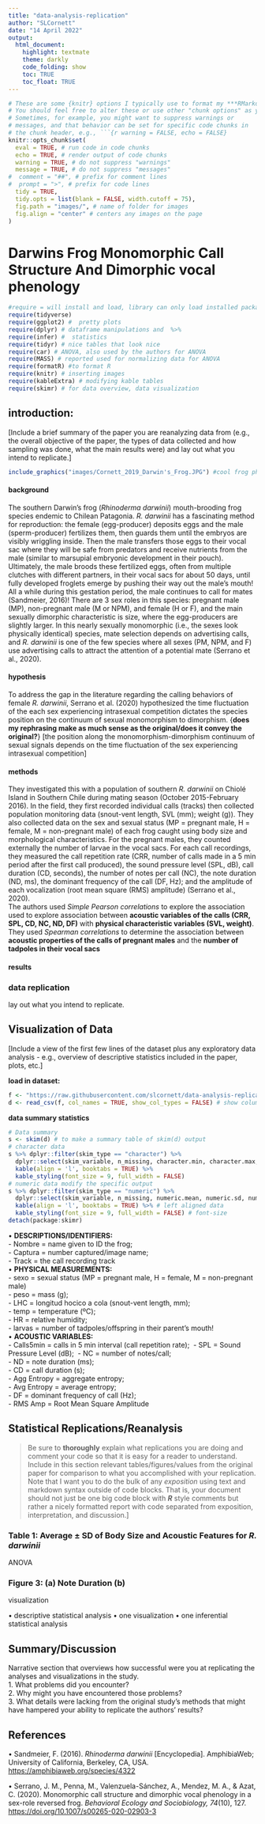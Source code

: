 ```yaml
---
title: "data-analysis-replication"
author: "SLCornett"
date: "14 April 2022"
output: 
  html_document: 
    highlight: textmate
    theme: darkly
    code_folding: show
    toc: TRUE
    toc_float: TRUE
---
```

```r
# These are some {knitr} options I typically use to format my ***RMarkdown*** documents in a consistent way
# You should feel free to alter these or use other "chunk options" as you see fit!
# Sometimes, for example, you might want to suppress warnings or
# messages, and that behavior can be set for specific code chunks in
# the chunk header, e.g., ```{r warning = FALSE, echo = FALSE}
knitr::opts_chunk$set(
  eval = TRUE, # run code in code chunks
  echo = TRUE, # render output of code chunks
  warning = TRUE, # do not suppress "warnings"
  message = TRUE, # do not suppress "messages"
#  comment = "##", # prefix for comment lines
#  prompt = ">", # prefix for code lines
  tidy = TRUE,
  tidy.opts = list(blank = FALSE, width.cutoff = 75),
  fig.path = "images/", # name of folder for images
  fig.align = "center" # centers any images on the page
)
```

# Darwins Frog Monomorphic Call Structure And Dimorphic vocal phenology\
```r
#require = will install and load, library can only load installed packages
require(tidyverse)
require(ggplot2) #  pretty plots
require(dplyr) # dataframe manipulations and  %>% 
require(infer) #  statistics
require(tidyr) # nice tables that look nice
require(car) # ANOVA, also used by the authors for ANOVA
require(MASS) # reported used for normalizing data for ANOVA
require(formatR) #to format R
require(knitr) # inserting images
require(kableExtra) # modifying kable tables
require(skimr) # for data overview, data visualization 
```


## introduction:\
[Include a brief summary of the paper you are reanalyzing data from (e.g., the overall objective of the paper, the types of data collected and how sampling was done, what the main results were) and lay out what you intend to replicate.]\
```r
include_graphics("images/Cornett_2019_Darwin's_Frog.JPG") #cool frog photo by me
```

#### **background**\
The southern Darwin's frog (*Rhinoderma darwinii*) mouth-brooding frog species endemic to Chilean Patagonia. *R. darwinii* has a fascinating method for reproduction: the female (egg-producer) deposits eggs and  the male (sperm-producer) fertilizes them, then guards them until the embryos are visibly wriggling inside. Then the male transfers those eggs to their vocal sac where they will be safe from predators and receive nutrients from the male (similar to marsupial embryonic development in their pouch). Ultimately, the male broods these fertilized eggs, often from multiple clutches with different partners, in their vocal sacs for about 50 days, until fully developed froglets emerge by pushing their way out the male’s mouth! All a while during this gestation period, the male continues to call for mates (Sandmeier, 2016)! There are 3 sex roles in this species: pregnant male (MP), non-pregnant male (M or NPM), and female (H or F), and the main sexually dimorphic characteristic is size, where the egg-producers are slightly larger. In this nearly sexually monomorphic (i.e., the sexes look physically identical) species, mate selection depends on advertising calls, and *R. darwinii* is one of the few species where all sexes (PM, NPM, and F) use advertising calls to attract the attention of a potential mate (Serrano et al., 2020).\

#### **hypothesis**\
To address the gap in the literature regarding the calling behaviors of female *R. darwinii*, Serrano et al. (2020) hypothesized the time fluctuation of the each sex experiencing intrasexual competition dictates the species position on the continuum of sexual monomorphism to dimorphism.  {**does my rephrasing make as much sense as the original/does it convey the original?**}
[the position along the monomorphism-dimorphism continuum of sexual signals depends on the time fluctuation of the sex experiencing intrasexual competition]

#### **methods**\
They investigated this with a population of southern *R. darwinii* on Chiolé Island in Southern Chile during mating season (October 2015-February 2016). In the field, they first recorded individual calls (tracks) then collected population monitoring data (snout-vent length, SVL (mm); weight (g)). They also collected data on the sex and sexual status (MP = pregnant male, H = female, M = non-pregnant male) of each frog caught using body size and morphological characteristics. For the pregnant males, they counted externally the number of larvae in the vocal sacs. For each call recordings, they measured the call repetition rate (CRR, number of calls made in a 5 min period after the first call produced), the sound pressure level (SPL, dB), call duration (CD, seconds), the number of notes per call (NC), the note duration (ND, ms), the dominant frequency of the call (DF, Hz); and the amplitude of each vocalization (root mean square (RMS) amplitude) (Serrano et al., 2020).\
The authors used *Simple Pearson correlations* to explore the association used to explore association between **acoustic variables of the calls (CRR, SPL, CD, NC, ND, DF)** with **physical characteristic variables (SVL, weight)**. They used *Spearman correlations* to determine the association between **acoustic properties of the calls of pregnant males** and the **number of tadpoles in their vocal sacs**

#### **results**\


### **data replication**\
lay out what you intend to replicate.




## Visualization of Data\
[Include a view of the first few lines of the dataset plus any exploratory data analysis - e.g., overview of descriptive statistics included in the paper, plots, etc.]\

**load in dataset:**
```r
f <- "https://raw.githubusercontent.com/slcornett/data-analysis-replication/main/data/Serrano_et_al_2020_MPMH.csv"
d <- read_csv(f, col_names = TRUE, show_col_types = FALSE) # show column names, hides dataframe message details
```
**data summary statistics**
```r
# Data summary 
s <- skim(d) # to make a summary table of skim(d) output
# character data
s %>% dplyr::filter(skim_type == "character") %>% 
  dplyr::select(skim_variable, n_missing, character.min, character.max, character.empty, character.n_unique) %>% 
  kable(align = 'l', booktabs = TRUE) %>% 
  kable_styling(font_size = 9, full_width = FALSE)
# numeric data modify the specific output
s %>% dplyr::filter(skim_type == "numeric") %>%
  dplyr::select(skim_variable, n_missing, numeric.mean, numeric.sd, numeric.p0, numeric.p25, numeric.p50, numeric.p75, numeric.p100, numeric.hist) %>%
  kable(align = 'l', booktabs = TRUE) %>% # left aligned data
  kable_styling(font_size = 9, full_width = FALSE) # font-size
detach(package:skimr)
```
• **DESCRIPTIONS/IDENTIFIERS:**   
  - Nombre =  name given to ID the frog;\
  - Captura = number captured/image name;\
  - Track = the call recording track\
• **PHYSICAL MEASUREMENTS:**  
  - sexo = sexual status (MP = pregnant male, H = female, M = non-pregnant male)\
  - peso = mass (g);\
  - LHC = longitud hocico a cola (snout-vent length, mm);\
  - temp = temperature (ºC);\
  - HR = relative humidity;\
  - larvas = number of tadpoles/offspring in their parent's mouth!\
• **ACOUSTIC VARIABLES:**  
  - Calls5min = calls in 5 min interval (call repetition rate);\ 
  - SPL = Sound Pressure Level (dB);\ 
  - NC = number of notes/call;\
  - ND = note duration (ms);\
  - CD = call duration (s);\
  - Agg Entropy = aggregate entropy;\
  - Avg Entropy = average entropy;\
  - DF = dominant frequency of call (Hz);\
  - RMS Amp = Root Mean Square Amplitude\

## Statistical Replications/Reanalysis
>Be sure to **thoroughly** explain what replications you are doing and comment your code so that it is easy for a reader to understand. Include in this section relevant tables/figures/values from the original paper for comparison to what you accomplished with your replication. Note that I want you to do the bulk of any *exposition* using text and markdown syntax outside of code blocks. That is, your document should not just be one big code block with ***R*** style comments but rather a nicely formatted report with code separated from exposition, interpretation, and discussion.]\

### Table 1: Average ± SD of Body Size and Acoustic Features for *R. darwinii*\
ANOVA

### Figure 3: (a) Note Duration (b) 
visualization

• descriptive statistical analysis
• one visualization
• one inferential statistical analysis



## Summary/Discussion
Narrative section that overviews how successful were you at replicating the analyses and visualizations in the study.\
1. What problems did you encounter?  
2. Why might you have encountered those problems?  
3. What details were lacking from the original study's methods that might have hampered your ability to replicate the authors' results?  

## References\
• Sandmeier, F. (2016). *Rhinoderma darwinii* [Encyclopedia]. AmphibiaWeb; University of California, Berkeley, CA, USA. <https://amphibiaweb.org/species/4322>\

• Serrano, J. M., Penna, M., Valenzuela-Sánchez, A., Mendez, M. A., & Azat, C. (2020). Monomorphic call structure and dimorphic vocal phenology in a sex-role reversed frog. _Behavioral Ecology and Sociobiology, 74_(10), 127. <https://doi.org/10.1007/s00265-020-02903-3>\